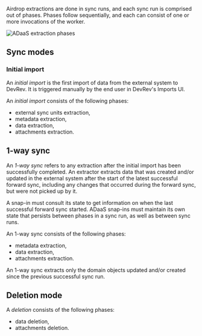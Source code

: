 Airdrop extractions are done in sync runs, and each sync run is comprised out of phases.
Phases follow sequentially, and each can consist of one or more invocations of the worker.

![ADaaS extraction phases](../../img/adaas/adaas-extraction-phases.svg)

## Sync modes

### Initial import

An _initial import_ is the first import of data from the external system to DevRev.
It is triggered manually by the end user in DevRev's Imports UI.

An _initial import_ consists of the following phases:
- external sync units extraction,
- metadata extraction,
- data extraction,
- attachments extraction.

## 1-way sync

An _1-way sync_ refers to any extraction after the initial import has been successfully completed.
An extractor extracts data that was created and/or updated in the external system
after the start of the latest successful forward sync, including any changes that occurred during the
forward sync, but were not picked up by it.

A snap-in must consult its state to get information on when the last successful forward sync started. ADaaS snap-ins
must maintain its own state that persists between phases in a sync run, as well as between sync runs.

An 1-way sync consists of the following phases:
- metadata extraction,
- data extraction,
- attachments extraction.

An 1-way sync extracts only the domain objects updated and/or created since the previous successful sync run.


## Deletion mode

A _deletion_ consists of the following phases:
- data deletion,
- attachments deletion.

